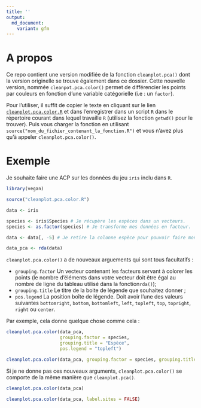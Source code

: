 ```yaml
---
title: ''
output: 
  md_document: 
    variant: gfm
---
```


# A propos
Ce repo contient une version modifiée de la fonction `cleanplot.pca()` dont la version originelle se trouve également dans ce dossier. Cette nouvelle version, nommée `cleanpot.pca.color()` permet de différencier les points par couleurs en fonction d'une variable catégorielle (i.e : un `factor`).

Pour l'utiliser, il suffit de copier le texte en cliquant sur le lien [`cleanplot.pca.color.R`](cleanplot.pca.color.R) et dans l'enregistrer dans un script `R` dans le répertoire courant dans lequel travaille `R` (utilisez la fonction `getwd()` pour le trouver). Puis vous charger la fonction en utilisant `source("nom_du_fichier_contenant_la_fonction.R")` et vous n'avez plus qu'à appeler `cleanplot.pca.color()`.

# Exemple

Je souhaite faire une ACP sur les données du jeu `iris` inclu dans `R`.

```r
library(vegan)

source("cleanplot.pca.color.R")

data <- iris

species <- iris$Species # Je récupère les espèces dans un vecteurs.
species <- as.factor(species) # Je transforme mes données en facteur.

data <- data[, -5] # Je retire la colonne espèce pour pouvoir faire mon ACP.

data_pca <- rda(data)
```

`cleanplot.pca.color()` a de nouveaux arguements qui sont tous facultatifs :

- `grouping.factor` Un vecteur contenant les facteurs servant à colorer les points (le nombre d'éléments dans votre vecteur doit être égal au nombre de ligne du tableau utilisé dans la fonction`rda()`);
- `grouping.title`  Le titre de la boite de légende que souhaitez donner ;
- `pos.legend` La position boîte de légende. Doit avoir l'une des valeurs suivantes `bottomright`, `bottom`, `bottomleft`, `left`, `topleft`, `top`, `topright`, `right` ou `center`.

Par exemple, cela donne quelque chose comme cela :

```r
cleanplot.pca.color(data_pca, 
                    grouping.factor = species,
                    grouping.title = "Espèce",
                    pos.legend = "topleft")
```

```r
cleanplot.pca.color(data_pca, grouping.factor = species, grouping.title = "Espèce", pos.legend = "topleft", label.sites = FALSE)

```

Si je ne donne pas ces nouveaux arguments, `cleanplot.pca.color()` se comporte de la même manière que `cleanplot.pca()`.

```r
cleanplot.pca.color(data_pca)

```

```r
cleanplot.pca.color(data_pca, label.sites = FALSE)

```